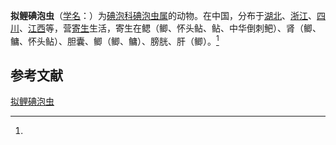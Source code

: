 {{Speciesbox
| name = 拟鲤碘泡虫
| status = 
| status_system = 
| image = 
| genus = Myxobolus
| species = rutilus
| authority = (Nie et Li, 1973)<ref name='id9567'>{{cite web| url =http://www.bioinfo.cn/db05/BjdwSpecies.php?action=view&id=9567| title =拟鲤碘泡虫| work =《中国动物物种编目数据库》| publisher =中国科学院微生物研究所| author =中国科学院动物研究所| accessdate =2009-04-16| deadurl =yes| archiveurl =https://web.archive.org/web/20160305101109/http://www.bioinfo.cn/db05/BjdwSpecies.php?action=view&id=9567| archivedate =2016-03-05}}</ref>
}}

'''拟鲤碘泡虫'''（[[学名|学名]]：{{lang|la|''Myxobolus rutilus''}}）为[[碘泡科|碘泡科]][[碘泡虫属|碘泡虫属]]的动物。在中国，分布于[[湖北|湖北]]、[[浙江|浙江]]、[[四川|四川]]、[[江西|江西]]等，营[[寄生|寄生]]生活，寄生在鳃（鲫、怀头鲇、鲇、中华倒刺鲃）、肾（鲫、鳙、怀头鲇）、胆囊、鲫（鲫、鳙）、膀胱、肝（鲫）。<ref name='id9567'/>

== 参考文献 ==
{{reflist}}

{{Wikispecies|Myxobolus rutilus}}

[[Category:碘泡虫属|拟鲤碘泡虫]]


{{Cnidarian-stub}}